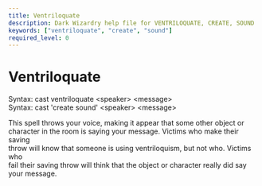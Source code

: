 ```yaml
---
title: Ventriloquate
description: Dark Wizardry help file for VENTRILOQUATE, CREATE, SOUND
keywords: ["ventriloquate", "create", "sound"]
required_level: 0
---
```


# Ventriloquate

Syntax: cast ventriloquate \<speaker\> \<message\>  
Syntax: cast 'create sound' \<speaker\> \<message\>  

This spell throws your voice, making it appear that some other object or  
character in the room is saying your message.  Victims who make their saving  
throw will know that someone is using ventriloquism, but not who.  Victims who  
fail their saving throw will think that the object or character really did say  
your message.